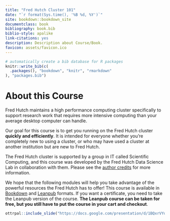 ```yaml
---
title: "Fred Hutch Cluster 101"
date: "`r format(Sys.time(), '%B %d, %Y')`"
site: bookdown::bookdown_site
documentclass: book
bibliography: book.bib
biblio-style: apalike
link-citations: yes
description: Description about Course/Book.
favicon: assets/favicon.ico
---
```


```r
# automatically create a bib database for R packages
knitr::write_bib(c(
  .packages(), "bookdown", "knitr", "rmarkdown"
), "packages.bib")
```

# About this Course {-}

Fred Hutch maintains a high performance computing cluster specifically to support research work that requires more intensive computing than your average desktop computer can handle.

Our goal for this course is to get you running on the Fred Hutch cluster **quickly and efficiently**. It is intended for everyone whether you're completely new to using a cluster, or who may have used a cluster at another institution but are new to Fred Hutch. 

The Fred Hutch cluster is supported by a group in IT called Scientific Computing, and this course was developed by the Fred Hutch Data Science Lab in collaboration with them. Please see the [author credits](#about-the-authors) for more information.

We hope that the following modules will help you take advantage of the powerful resources the Fred Hutch has to offer! This course is available in [Bookdown](https://hutchdatascience.org/FH_Cluster_Guide) and [Leanpub](https://leanpub.com/courses/fredhutch/fredhutchcluster101) formats. If you want a certificate, you need to take the Leanpub version of the course. **The Leanpub course can be taken for free, but you still have to put the course in your cart and checkout**.

```r
ottrpal::include_slide("https://docs.google.com/presentation/d/1BQxrVYdKZTbpCaF-i_q9w7s9x034lEXpQZDU-Sl09cs/edit#slide=id.gff2211b72f_1_88")
```

